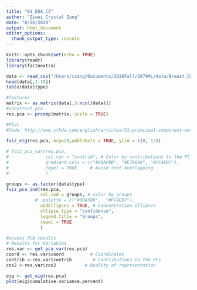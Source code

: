 ```yaml
---
title: "01_EDA_CZ"
author: "Ziwei Crystal Zang"
date: "8/26/2020"
output: html_document
editor_options: 
  chunk_output_type: console
---
```


```r
knitr::opts_chunk$set(echo = TRUE)
library(readr)
library(factoextra)
```

```r
data <- read_csv("/Users/czang/Documents/2020Fall/2079ML/data/Breast_GSE45827.csv")
head(data[,1:10])
table(data$type)
```

```r
#features
matrix <- as.matrix(data[,3:ncol(data)])
#construct pca
res.pca <- prcomp(matrix, scale = TRUE)
```

```r
#Plot
#Code: http://www.sthda.com/english/articles/31-principal-component-methods-in-r-practical-guide/118-principal-component-analysis-in-r-prcomp-vs-princomp/#:~:text=2.13%2049.9%2014.4-,Compute%20PCA%20in%20R%20using%20prcomp(),function%20and%20the%20factoextra%20package.&text=Visualize%20eigenvalues%20(scree%20plot).,explained%20by%20each%20principal%20component.
  
fviz_eig(res.pca, ncp=20,addlabels = TRUE, ylim = c(0, 12))

# fviz_pca_var(res.pca,
#              col.var = "contrib", # Color by contributions to the PC
#              gradient.cols = c("#00AFBB", "#E7B800", "#FC4E07"),
#              repel = TRUE     # Avoid text overlapping
#              )

groups <- as.factor(data$type)
fviz_pca_ind(res.pca,
             col.ind = groups, # color by groups
           #  palette = c("#00AFBB",  "#FC4E07"),
             addEllipses = TRUE, # Concentration ellipses
             ellipse.type = "confidence",
             legend.title = "Groups",
             repel = TRUE
             )

#access PCA results
# Results for Variables
res.var <- get_pca_var(res.pca)
coord <- res.var$coord          # Coordinates
contrib <-res.var$contrib        # Contributions to the PCs
cos2 <-res.var$cos2           # Quality of representation 

eig <- get_eig(res.pca)
plot(eig$cumulative.variance.percent)
```

